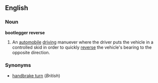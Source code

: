 ==English==
===Noun===
'''bootlegger reverse''' 

# An [[automobile]] [[driving]] manuever where the driver puts the vehicle in a controlled skid in order to quickly [[reverse]] the vehicle's bearing to the opposite direction.
===Synonyms===
*[[handbrake turn]] (''British'')